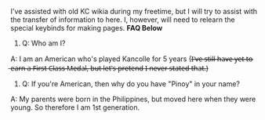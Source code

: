 I've assisted with old KC wikia during my freetime, but I will try to assist with the transfer of information to here. I, however, will need to relearn the special keybinds for making pages.
'''FAQ Below'''
#Q: Who am I?<br>
A: I am an American who's played Kancolle for 5 years (I̶̶̶'̶v̶̶̶e̶̶̶ ̶s̶̶̶t̶̶̶i̶̶̶l̶̶̶l̶̶̶ ̶h̶̶̶a̶̶̶v̶̶̶e̶̶̶ ̶y̶̶̶e̶̶̶t̶̶̶ ̶t̶̶̶o̶̶̶ ̶e̶̶̶a̶̶̶r̶̶̶n̶̶̶ ̶a̶̶̶ ̶F̶̶̶i̶̶̶r̶̶̶s̶̶̶t̶̶̶ ̶C̶̶̶l̶̶̶a̶̶̶s̶̶̶s̶̶̶ ̶M̶̶̶e̶̶̶d̶̶̶a̶̶̶l̶̶̶,̶ ̶b̶̶̶u̶̶̶t̶̶̶ ̶l̶̶̶e̶̶̶t̶̶̶'̶s̶̶̶ ̶p̶̶̶r̶̶̶e̶̶̶t̶̶̶e̶̶̶n̶̶̶d̶̶̶ ̶I̶̶̶ ̶n̶̶̶e̶̶̶v̶̶̶e̶̶̶r̶̶̶ ̶s̶̶̶t̶̶̶a̶̶̶t̶̶̶e̶̶̶d̶̶̶ ̶t̶̶̶h̶̶̶a̶̶̶t̶̶̶.̶)
#Q: If you're American, then why do you have "Pinoy" in your name?
A: My parents were born in the Philippines, but moved here when they were young. So therefore I am 1st generation.